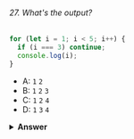 ###### 27. What's the output?

```javascript
for (let i = 1; i < 5; i++) {
  if (i === 3) continue;
  console.log(i);
}
```

- A: `1` `2`
- B: `1` `2` `3`
- C: `1` `2` `4`
- D: `1` `3` `4`

<details>
<summary>
<b>Answer</b>
</summary>

#### Answer: C

The `continue` statement skips an iteration if a certain condition returns `true`.

</details>
